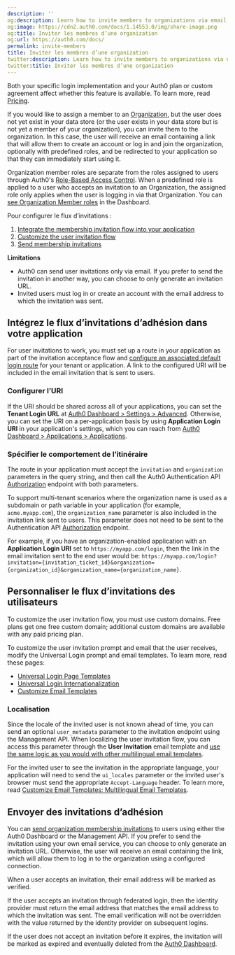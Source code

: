 ```yaml
---
description: ''
og:description: Learn how to invite members to organizations via email.
og:image: https://cdn2.auth0.com/docs/1.14553.0/img/share-image.png
og:title: Inviter les membres d’une organization
og:url: https://auth0.com/docs/
permalink: invite-members
title: Inviter les membres d’une organization
twitter:description: Learn how to invite members to organizations via email.
twitter:title: Inviter les membres d’une organization
---
```


<Card title="Availability varies by Auth0 plan">

Both your specific login implementation and your Auth0 plan or custom agreement affect whether this feature is available. To learn more, read [Pricing](https://auth0.com/pricing).

</Card>

If you would like to assign a member to an [Organization](/docs/manage-users/organizations/organizations-overview), but the user does not yet exist in your data store (or the user exists in your data store but is not yet a member of your organization), you can invite them to the organization. In this case, the user will receive an email containing a link that will allow them to create an account or log in and join the organization, optionally with predefined roles, and be redirected to your application so that they can immediately start using it.

<Warning>

Organization member roles are separate from the roles assigned to users through Auth0's [Role-Based Access Control](/docs/manage-users/access-control/rbac). When a predefined role is applied to a user who accepts an invitation to an Organization, the assigned role only applies when the user is logging in via that Organization. You can [see Organization Member roles](/docs/manage-users/organizations/configure-organizations/retrieve-member-roles) in the Dashboard.

</Warning>

Pour configurer le flux d’invitations :

1. [Integrate the membership invitation flow into your application](#integrate-the-membership-invitation-flow-into-your-application)
2. [Customize the user invitation flow](#customize-the-user-invitation-flow)
3. [Send membership invitations](#send-membership-invitations)

<Callout icon="file-lines" color="#0EA5E9" iconType="regular">

**Limitations**

* Auth0 can send user invitations only via email. If you prefer to send the invitation in another way, you can choose to only generate an invitation URL.
* Invited users must log in or create an account with the email address to which the invitation was sent.

</Callout>

## Intégrez le flux d’invitations d’adhésion dans votre application

For user invitations to work, you must set up a route in your application as part of the invitation acceptance flow and [configure an associated default login route](/docs/authenticate/login/auth0-universal-login/configure-default-login-routes) for your tenant or application. A link to the configured URI will be included in the email invitation that is sent to users.

### Configurer l’URI

If the URI should be shared across all of your applications, you can set the **Tenant Login URL** at [Auth0 Dashboard > Settings > Advanced](https://manage.auth0.com/#/tenant/advanced). Otherwise, you can set the URI on a per-application basis by using **Application Login URI** in your application's settings, which you can reach from [Auth0 Dashboard > Applications > Applications](https://manage.auth0.com/#/applications).

### Spécifier le comportement de l’itinéraire

The route in your application must accept the `invitation` and `organization` parameters in the query string, and then call the Auth0 Authentication API [Authorization](https://auth0.com/docs/api/authentication#authorize-application) endpoint with both parameters.

<Callout icon="file-lines" color="#0EA5E9" iconType="regular">

To support multi-tenant scenarios where the organization name is used as a subdomain or path variable in your application (for example, `acme.myapp.com`), the `organization_name` parameter is also included in the invitation link sent to users. This parameter does not need to be sent to the Authentication API [Authorization](https://auth0.com/docs/api/authentication#authorize-application) endpoint.

</Callout>

For example, if you have an organization-enabled application with an **Application Login URI** set to `https://myapp.com/login`, then the link in the email invitation sent to the end user would be: `https://myapp.com/login?invitation={invitation_ticket_id}&organization={organization_id}&organization_name={organization_name}`.

## Personnaliser le flux d’invitations des utilisateurs

<Callout icon="file-lines" color="#0EA5E9" iconType="regular">

To customize the user invitation flow, you must use custom domains. Free plans get one free custom domain; additional custom domains are available with any paid pricing plan.

</Callout>

To customize the user invitation prompt and email that the user receives, modify the <Tooltip tip="Universal Login: Your application redirects to Universal Login, hosted on Auth0's Authorization Server, to verify a user's identity." cta="View Glossary" href="/docs/glossary?term=Universal+Login">Universal Login</Tooltip> prompt and email templates. To learn more, read these pages:

* [Universal Login Page Templates](/docs/customize/login-pages/universal-login/customize-templates)
* [Universal Login Internationalization](/docs/customize/internationalization-and-localization/universal-login-internationalization)
* [Customize Email Templates](/docs/customize/email/email-templates)

### Localisation

Since the locale of the invited user is not known ahead of time, you can send an optional `user_metadata` parameter to the invitation endpoint using the <Tooltip tip="Management API: A product to allow customers to perform administrative tasks." cta="View Glossary" href="/docs/glossary?term=Management+API">Management API</Tooltip>. When localizing the user invitation flow, you can access this parameter through the **User Invitation** email template and [use the same logic as you would with other multilingual email templates](/docs/customize/email/email-templates).

For the invited user to see the invitation in the appropriate language, your application will need to send the `ui_locales` parameter or the invited user's browser must send the appropriate `Accept-Language` header. To learn more, read [Customize Email Templates: Multilingual Email Templates](/docs/customize/email/email-templates).

## Envoyer des invitations d’adhésion

You can [send organization membership invitations](/docs/manage-users/organizations/configure-organizations/send-membership-invitations) to users using either the <Tooltip tip="Auth0 Dashboard: Auth0's main product to configure your services." cta="View Glossary" href="/docs/glossary?term=Auth0+Dashboard">Auth0 Dashboard</Tooltip> or the Management API. If you prefer to send the invitation using your own email service, you can choose to only generate an invitation URL. Otherwise, the user will receive an email containing the link, which will allow them to log in to the organization using a configured connection.

<Callout icon="file-lines" color="#0EA5E9" iconType="regular">

When a user accepts an invitation, their email address will be marked as verified.

If the user accepts an invitation through federated login, then the identity provider must return the email address that matches the email address to which the invitation was sent. The email verification will not be overridden with the value returned by the identity provider on subsequent logins.

If the user does not accept an invitation before it expires, the invitation will be marked as expired and eventually deleted from the [Auth0 Dashboard](/docs/get-started/auth0-overview/dashboard).

</Callout>